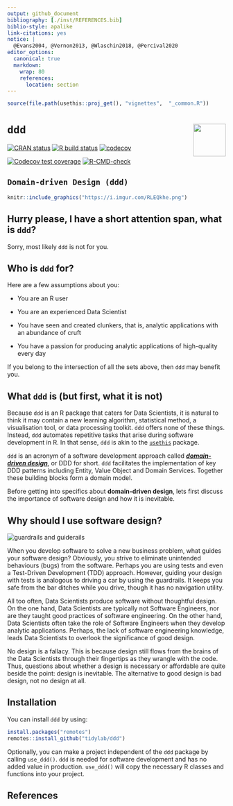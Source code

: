 ---
output: github_document
bibliography: [./inst/REFERENCES.bib]
biblio-style: apalike
link-citations: yes
notice: | 
  @Evans2004, @Vernon2013, @Wlaschin2018, @Percival2020 
editor_options: 
  canonical: true
  markdown: 
    wrap: 80
    references: 
      location: section
---

```{r, include = FALSE}
source(file.path(usethis::proj_get(), "vignettes",  "_common.R"))
```

# `ddd` <img src="https://i.imgur.com/M8Jk1AL.png" align="right" height="75"/>

<!-- badges: start -->

[![CRAN
status](https://www.r-pkg.org/badges/version/ddd)](https://CRAN.R-project.org/package=ddd)
[![R build
status](https://github.com/tidylab/ddd/workflows/R-CMD-check/badge.svg)](https://github.com/tidylab/ddd/actions)
[![codecov](https://codecov.io/gh/tidylab/ddd/branch/master/graph/badge.svg?token=U6FL5N32FL)](https://codecov.io/gh/tidylab/ddd)


[![Codecov test coverage](https://codecov.io/gh/tidylab/ddd/branch/master/graph/badge.svg)](https://codecov.io/gh/tidylab/ddd?branch=master)
[![R-CMD-check](https://github.com/tidylab/ddd/workflows/R-CMD-check/badge.svg)](https://github.com/tidylab/ddd/actions)
<!-- badges: end -->

## `Domain-driven Design (ddd)`

```{r, echo = FALSE, out.width = "100%"}
knitr::include_graphics("https://i.imgur.com/RLEQkhe.png")
```

## Hurry please, I have a short attention span, what is `ddd`?

Sorry, most likely `ddd` is not for you.

## Who is `ddd` for?

Here are a few assumptions about you:

-   You are an R user

-   You are an experienced Data Scientist

-   You have seen and created clunkers, that is, analytic applications with an
    abundance of cruft

-   You have a passion for producing analytic applications of high-quality every
    day

If you belong to the intersection of all the sets above, then `ddd` may benefit
you.

## What `ddd` is (but first, what it is not)

Because `ddd` is an R package that caters for Data Scientists, it is natural to
think it may contain a new learning algorithm, statistical method, a
visualisation tool, or data processing toolkit. `ddd` offers none of these
things. Instead, `ddd` automates repetitive tasks that arise during software
development in R. In that sense, `ddd` is akin to the
[`usethis`](https://usethis.r-lib.org/) package.

`ddd` is an acronym of a software development approach called [***domain-driven
design***](https://en.wikipedia.org/wiki/Domain-driven_design), or DDD for
short. `ddd` facilitates the implementation of key DDD patterns including
Entity, Value Object and Domain Services. Together these building blocks form a
domain model.

Before getting into specifics about **domain-driven design**, lets first discuss
the importance of software design and how it is inevitable.

## Why should I use software design?

![](https://i.imgur.com/msQwsiU.png "guardrails and guiderails")

When you develop software to solve a new business problem, what guides your
software design? Obviously, you strive to eliminate unintended behaviours (bugs)
from the software. Perhaps you are using tests and even a Test-Driven
Development (TDD) approach. However, guiding your design with tests is analogous
to driving a car by using the guardrails. It keeps you safe from the bar ditches
while you drive, though it has no navigation utility.

All too often, Data Scientists produce software without thoughtful design. On
the one hand, Data Scientists are typically not Software Engineers, nor are they
taught good practices of software engineering. On the other hand, Data
Scientists often take the role of Software Engineers when they develop analytic
applications. Perhaps, the lack of software engineering knowledge, leads Data
Scientists to overlook the significance of good design. 
<!--While some Data Scientists are unaware of the concept, others may see any 
design process as an over-engineering task-->

No design is a fallacy. This is because design still flows from the brains of
the Data Scientists through their fingertips as they wrangle with the code.
Thus, questions about whether a design is necessary or affordable are quite
beside the point: design is inevitable. The alternative to good design is bad
design, not no design at all.

<!-- There common (guiderails) driven-desing approaches are Database-driven design, -->

<!-- Class-driven design and Domain-driven design. -->

<!-- Although each domain model is different, many patterns occur repeatedly. -->

## Installation

You can install `ddd` by using:

```{r, echo=TRUE, eval=FALSE}
install.packages("remotes")
remotes::install_github("tidylab/ddd")
```

Optionally, you can make a project independent of the `ddd` package by calling `use_ddd()`.
`ddd` is needed for software development and has no added value in production.
`use_ddd()` will copy the necessary R classes and functions into your project.

## References
